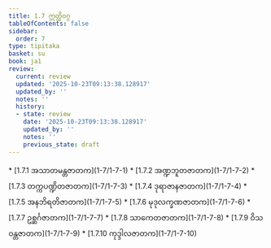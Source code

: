 ```yaml
---
title: 1.7 ဣတ္ထိဝဂ္ဂ
tableOfContents: false
sidebar:
  order: 7
type: tipitaka
basket: su
book: ja1
review:
  current: review
  updated: '2025-10-23T09:13:38.128917'
  updated_by: ''
  notes: ''
  history:
  - state: review
    date: '2025-10-23T09:13:38.128917'
    updated_by: ''
    notes: ''
    previous_state: draft
---
```



<ReviewStatus review={frontmatter.review} showDetails={true} />

<HypothesisAnnotation frontmatter={frontmatter} />

<DynamicBreadcrumb />



<TableOfContents book="ja1" section="1.7">
* [1.7.1 အသာတမန္တဇာတက](1-7/1-7-1)
* [1.7.2 အဏ္ဍဘူတဇာတက](1-7/1-7-2)
* [1.7.3 တက္ကပဏ္ဍိတဇာတက](1-7/1-7-3)
* [1.7.4 ဒုရာဇာနဇာတက](1-7/1-7-4)
* [1.7.5 အနဘိရတိဇာတက](1-7/1-7-5)
* [1.7.6 မုဒုလက္ခဏဇာတက](1-7/1-7-6)
* [1.7.7 ဥစ္ဆင်္ဂဇာတက](1-7/1-7-7)
* [1.7.8 သာကေတဇာတက](1-7/1-7-8)
* [1.7.9 ဝိသဝန္တဇာတက](1-7/1-7-9)
* [1.7.10 ကုဒ္ဒါလဇာတက](1-7/1-7-10)
</TableOfContents>